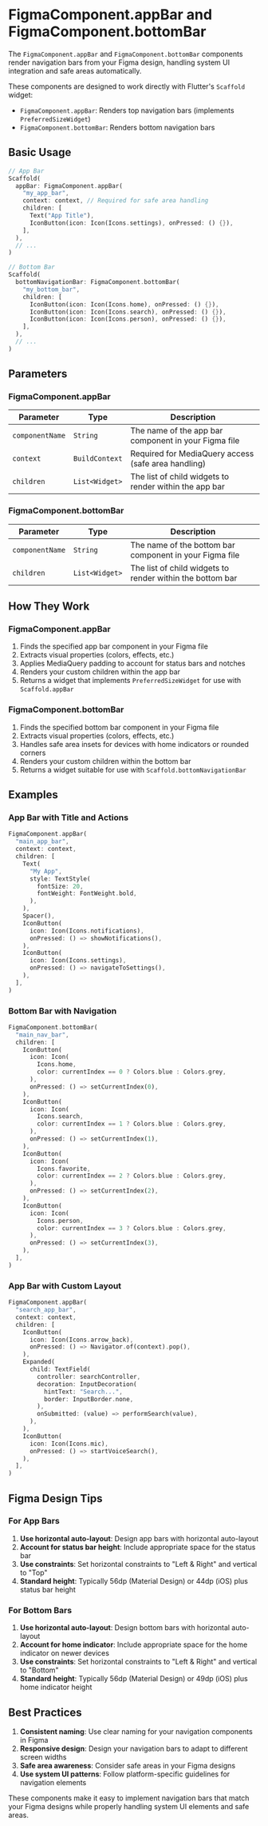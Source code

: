 # FigmaComponent.appBar and FigmaComponent.bottomBar

The `FigmaComponent.appBar` and `FigmaComponent.bottomBar` components render navigation bars from your Figma design, handling system UI integration and safe areas automatically.

These components are designed to work directly with Flutter's `Scaffold` widget:
- `FigmaComponent.appBar`: Renders top navigation bars (implements `PreferredSizeWidget`)
- `FigmaComponent.bottomBar`: Renders bottom navigation bars

## Basic Usage

```dart
// App Bar
Scaffold(
  appBar: FigmaComponent.appBar(
    "my_app_bar",
    context: context, // Required for safe area handling
    children: [
      Text("App Title"),
      IconButton(icon: Icon(Icons.settings), onPressed: () {}),
    ],
  ),
  // ...
)

// Bottom Bar
Scaffold(
  bottomNavigationBar: FigmaComponent.bottomBar(
    "my_bottom_bar",
    children: [
      IconButton(icon: Icon(Icons.home), onPressed: () {}),
      IconButton(icon: Icon(Icons.search), onPressed: () {}),
      IconButton(icon: Icon(Icons.person), onPressed: () {}),
    ],
  ),
  // ...
)
```

## Parameters

### FigmaComponent.appBar

| Parameter | Type | Description |
|-----------|------|-------------|
| `componentName` | `String` | The name of the app bar component in your Figma file |
| `context` | `BuildContext` | Required for MediaQuery access (safe area handling) |
| `children` | `List<Widget>` | The list of child widgets to render within the app bar |

### FigmaComponent.bottomBar

| Parameter | Type | Description |
|-----------|------|-------------|
| `componentName` | `String` | The name of the bottom bar component in your Figma file |
| `children` | `List<Widget>` | The list of child widgets to render within the bottom bar |

## How They Work

### FigmaComponent.appBar
1. Finds the specified app bar component in your Figma file
2. Extracts visual properties (colors, effects, etc.)
3. Applies MediaQuery padding to account for status bars and notches
4. Renders your custom children within the app bar
5. Returns a widget that implements `PreferredSizeWidget` for use with `Scaffold.appBar`

### FigmaComponent.bottomBar
1. Finds the specified bottom bar component in your Figma file
2. Extracts visual properties (colors, effects, etc.)
3. Handles safe area insets for devices with home indicators or rounded corners
4. Renders your custom children within the bottom bar
5. Returns a widget suitable for use with `Scaffold.bottomNavigationBar`

## Examples

### App Bar with Title and Actions

```dart
FigmaComponent.appBar(
  "main_app_bar",
  context: context,
  children: [
    Text(
      "My App",
      style: TextStyle(
        fontSize: 20,
        fontWeight: FontWeight.bold,
      ),
    ),
    Spacer(),
    IconButton(
      icon: Icon(Icons.notifications),
      onPressed: () => showNotifications(),
    ),
    IconButton(
      icon: Icon(Icons.settings),
      onPressed: () => navigateToSettings(),
    ),
  ],
)
```

### Bottom Bar with Navigation

```dart
FigmaComponent.bottomBar(
  "main_nav_bar",
  children: [
    IconButton(
      icon: Icon(
        Icons.home,
        color: currentIndex == 0 ? Colors.blue : Colors.grey,
      ),
      onPressed: () => setCurrentIndex(0),
    ),
    IconButton(
      icon: Icon(
        Icons.search,
        color: currentIndex == 1 ? Colors.blue : Colors.grey,
      ),
      onPressed: () => setCurrentIndex(1),
    ),
    IconButton(
      icon: Icon(
        Icons.favorite,
        color: currentIndex == 2 ? Colors.blue : Colors.grey,
      ),
      onPressed: () => setCurrentIndex(2),
    ),
    IconButton(
      icon: Icon(
        Icons.person,
        color: currentIndex == 3 ? Colors.blue : Colors.grey,
      ),
      onPressed: () => setCurrentIndex(3),
    ),
  ],
)
```

### App Bar with Custom Layout

```dart
FigmaComponent.appBar(
  "search_app_bar",
  context: context,
  children: [
    IconButton(
      icon: Icon(Icons.arrow_back),
      onPressed: () => Navigator.of(context).pop(),
    ),
    Expanded(
      child: TextField(
        controller: searchController,
        decoration: InputDecoration(
          hintText: "Search...",
          border: InputBorder.none,
        ),
        onSubmitted: (value) => performSearch(value),
      ),
    ),
    IconButton(
      icon: Icon(Icons.mic),
      onPressed: () => startVoiceSearch(),
    ),
  ],
)
```

## Figma Design Tips

### For App Bars

1. **Use horizontal auto-layout**: Design app bars with horizontal auto-layout
2. **Account for status bar height**: Include appropriate space for the status bar
3. **Use constraints**: Set horizontal constraints to "Left & Right" and vertical to "Top"
4. **Standard height**: Typically 56dp (Material Design) or 44dp (iOS) plus status bar height

### For Bottom Bars

1. **Use horizontal auto-layout**: Design bottom bars with horizontal auto-layout
2. **Account for home indicator**: Include appropriate space for the home indicator on newer devices
3. **Use constraints**: Set horizontal constraints to "Left & Right" and vertical to "Bottom"
4. **Standard height**: Typically 56dp (Material Design) or 49dp (iOS) plus home indicator height

## Best Practices

1. **Consistent naming**: Use clear naming for your navigation components in Figma
2. **Responsive design**: Design your navigation bars to adapt to different screen widths
3. **Safe area awareness**: Consider safe areas in your Figma designs
4. **Use system UI patterns**: Follow platform-specific guidelines for navigation elements

These components make it easy to implement navigation bars that match your Figma designs while properly handling system UI elements and safe areas.
